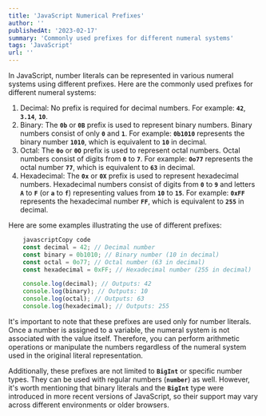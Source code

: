 ```yaml
---
title: 'JavaScript Numerical Prefixes'
author: ''
publishedAt: '2023-02-17'
summary: 'Commonly used prefixes for different numeral systems'
tags: 'JavaScript'
url: ''
---
```


In JavaScript, number literals can be represented in various numeral systems using different prefixes. Here are the commonly used prefixes for different numeral systems:

1. Decimal: No prefix is required for decimal numbers.
   For example: **`42`**, **`3.14`**, **`10`**.
2. Binary:
   The **`0b`** or **`0B`** prefix is used to represent binary numbers. Binary numbers consist of only **`0`** and **`1`**. For example: **`0b1010`** represents the binary number **`1010`**, which is equivalent to **`10`** in decimal.
3. Octal:
   The **`0o`** or **`0O`** prefix is used to represent octal numbers. Octal numbers consist of digits from **`0`** to **`7`**. For example: **`0o77`** represents the octal number **`77`**, which is equivalent to **`63`** in decimal.
4. Hexadecimal:
   The **`0x`** or **`0X`** prefix is used to represent hexadecimal numbers. Hexadecimal numbers consist of digits from **`0`** to **`9`** and letters **`A`** to **`F`** (or **`a`** to **`f`**) representing values from **`10`** to **`15`**. For example: **`0xFF`** represents the hexadecimal number **`FF`**, which is equivalent to **`255`** in decimal.

Here are some examples illustrating the use of different prefixes:

```jsx
    javascriptCopy code
    const decimal = 42; // Decimal number
    const binary = 0b1010; // Binary number (10 in decimal)
    const octal = 0o77; // Octal number (63 in decimal)
    const hexadecimal = 0xFF; // Hexadecimal number (255 in decimal)

    console.log(decimal); // Outputs: 42
    console.log(binary); // Outputs: 10
    console.log(octal); // Outputs: 63
    console.log(hexadecimal); // Outputs: 255
```

It's important to note that these prefixes are used only for number literals. Once a number is assigned to a variable, the numeral system is not associated with the value itself. Therefore, you can perform arithmetic operations or manipulate the numbers regardless of the numeral system used in the original literal representation.

Additionally, these prefixes are not limited to **`BigInt`** or specific number types. They can be used with regular numbers (**`number`**) as well. However, it's worth mentioning that binary literals and the **`BigInt`** type were introduced in more recent versions of JavaScript, so their support may vary across different environments or older browsers.
